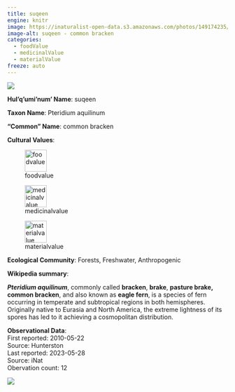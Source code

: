 ```yaml
---
title: suqeen
engine: knitr
image: https://inaturalist-open-data.s3.amazonaws.com/photos/149174235/medium.jpeg
image-alt: suqeen - common bracken
categories:
  - foodValue
  - medicinalValue
  - materialValue
freeze: auto
---
```

![](https://inaturalist-open-data.s3.amazonaws.com/photos/149174235/medium.jpeg){fig-alt="suqeen - common bracken"}

**Hul'q'umi'num' Name**: suqeen



**Taxon Name**: Pteridium aquilinum

**"Common" Name**: common bracken

**Cultural Values**:  

::: {layout-nrow=1 style="width:60%"}
![foodvalue](/files/foodvalue.svg){width=50px}

![medicinalvalue](/files/medicinalvalue.svg){width=50px}

![materialvalue](/files/materialvalue.svg){width=50px}
:::

**Ecological Community**: Forests, Freshwater, Anthropogenic

**Wikipedia summary**:  
<p class="mw-empty-elt">
</p>

<p><i><b>Pteridium aquilinum</b></i>, commonly called <b>bracken</b>, <b>brake</b>, <b>pasture brake, common bracken</b>, and also known as <b>eagle fern</b>, is a species of fern occurring in temperate and subtropical regions in both hemispheres. Originally native to Eurasia and North America, the extreme lightness of its spores has led to it achieving a cosmopolitan distribution.

**Observational Data**:   
First reported: 2010-05-22  
Source: Hunterston  
Last reported: 2023-05-28  
Source: iNat  
Obervation count: 12

![](community_dist.png)
